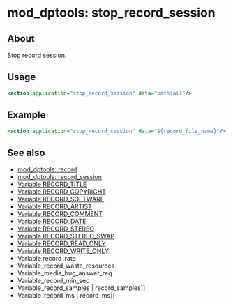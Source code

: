 
# mod_dptools: stop_record_session 

 

## About

Stop record session.

## Usage

```xml
<action application="stop_record_session" data="path|all"/>
```

## Example

```xml
<action application="stop_record_session" data="${record_file_name}"/>
```

## See also

* [mod\_dptools: record](./6587041.mdx#0-about)
* [mod\_dptools: record\_session](./6587110.mdx#about)
* [Variable RECORD\_TITLE](../../../Channel-Variables-Catalog/RECORD_TITLE_16352865.mdx)
* [Variable RECORD\_COPYRIGHT](../../../Channel-Variables-Catalog/RECORD_COPYRIGHT_16352868.mdx)
* [Variable RECORD\_SOFTWARE](../../../Channel-Variables-Catalog/RECORD_SOFTWARE_16352871.mdx)
* [Variable RECORD\_ARTIST](../../../Channel-Variables-Catalog/RECORD_ARTIST_16352874.mdx)
* [Variable RECORD\_COMMENT](../../../Channel-Variables-Catalog/RECORD_COMMENT_16352877.mdx)
* [Variable RECORD\_DATE](../../../Channel-Variables-Catalog/RECORD_DATE_16352880.mdx)
* [Variable RECORD\_STEREO](../../../Channel-Variables-Catalog/RECORD_STEREO_16352883.mdx)
* [Variable RECORD\_STEREO\_SWAP](../../../Channel-Variables-Catalog/RECORD_STEREO_SWAP_16353895.mdx)
* [Variable RECORD\_READ\_ONLY](../../../Channel-Variables-Catalog/RECORD_READ_ONLY_16353891.mdx)
* [Variable RECORD\_WRITE\_ONLY](../../../Channel-Variables-Catalog/RECORD_WRITE_ONLY_16354620.mdx)
* Variable record\_rate
* Variable\_record\_waste\_resources
* Variable\_media\_bug\_answer\_req
* Variable\_record\_min\_sec
* Variable\_record\_samples | record\_samples\]\]
* Variable\_record\_ms | record\_ms\]\]

